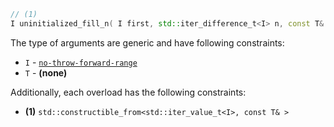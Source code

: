 ```cpp
// (1)
I uninitialized_fill_n( I first, std::iter_difference_t<I> n, const T& x );
```

The type of arguments are generic and have following constraints:
- `I` - [`no-throw-forward-range`](#)
- `T` - **(none)**

Additionally, each overload has the following constraints:
- **(1)** `std::constructible_from<std::iter_value_t<I>, const T& >`


